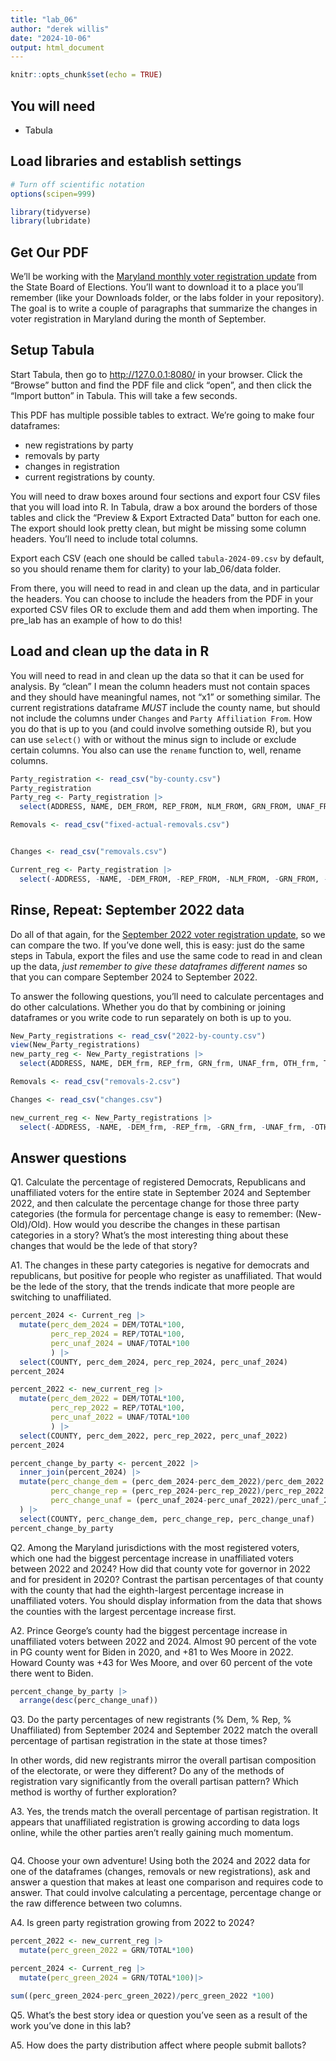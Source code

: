```yaml
---
title: "lab_06"
author: "derek willis"
date: "2024-10-06"
output: html_document
---
```


```r
knitr::opts_chunk$set(echo = TRUE)
```

## You will need

-   Tabula

## Load libraries and establish settings

```r
# Turn off scientific notation
options(scipen=999)

library(tidyverse)
library(lubridate)

```

## Get Our PDF

We'll be working with the [Maryland monthly voter registration update](https://elections.maryland.gov/pdf/vrar/2024_09.pdf) from the State Board of Elections. You'll want to download it to a place you'll remember (like your Downloads folder, or the labs folder in your repository). The goal is to write a couple of paragraphs that summarize the changes in voter registration in Maryland during the month of September.

## Setup Tabula

Start Tabula, then go to <http://127.0.0.1:8080/> in your browser. Click the "Browse" button and find the PDF file and click "open", and then click the "Import button" in Tabula. This will take a few seconds.

This PDF has multiple possible tables to extract. We're going to make four dataframes: 

* new registrations by party
* removals by party
* changes in registration
* current registrations by county.

You will need to draw boxes around four sections and export four CSV files that you will load into R. In Tabula, draw a box around the borders of those tables and click the "Preview & Export Extracted Data" button for each one. The export should look pretty clean, but might be missing some column headers. You'll need to include total columns.

Export each CSV (each one should be called `tabula-2024-09.csv` by default, so you should rename them for clarity) to your lab_06/data folder.

From there, you will need to read in and clean up the data, and in particular the headers. You can choose to include the headers from the PDF in your exported CSV files OR to exclude them and add them when importing. The pre_lab has an example of how to do this!

## Load and clean up the data in R

You will need to read in and clean up the data so that it can be used for analysis. By "clean" I mean the column headers must not contain spaces and they should have meaningful names, not "x1" or something similar. The current registrations dataframe *MUST* include the county name, but should not include the columns under `Changes` and `Party Affiliation From`. How you do that is up to you (and could involve something outside R), but you can use `select()` with or without the minus sign to include or exclude certain columns. You also can use the `rename` function to, well, rename columns.

```r
Party_registration <- read_csv("by-county.csv")
Party_registration
Party_reg <- Party_registration |>
  select(ADDRESS, NAME, DEM_FROM, REP_FROM, NLM_FROM, GRN_FROM, UNAF_FROM, OTH_FROM, TOTAL_FROM)

```

```r
Removals <- read_csv("fixed-actual-removals.csv")



```

```r
Changes <- read_csv("removals.csv")

```

```r
Current_reg <- Party_registration |>
  select(-ADDRESS, -NAME, -DEM_FROM, -REP_FROM, -NLM_FROM, -GRN_FROM, -UNAF_FROM, -OTH_FROM, -TOTAL_FROM)

```

## Rinse, Repeat: September 2022 data

Do all of that again, for the [September 2022 voter registration update](https://elections.maryland.gov/pdf/vrar/2022_09.pdf), so we can compare the two. If you've done well, this is easy: just do the same steps in Tabula, export the files and use the same code to read in and clean up the data, *just remember to give these dataframes different names* so that you can compare September 2024 to September 2022.

To answer the following questions, you'll need to calculate percentages and do other calculations. Whether you do that by combining or joining dataframes or you write code to run separately on both is up to you.

```r
New_Party_registrations <- read_csv("2022-by-county.csv")
view(New_Party_registrations)
new_party_reg <- New_Party_registrations |>
  select(ADDRESS, NAME, DEM_frm, REP_frm, GRN_frm, UNAF_frm, OTH_frm, TOTAL_frm)
```

```r
Removals <- read_csv("removals-2.csv")

```

```r
Changes <- read_csv("changes.csv")
```

```r
new_current_reg <- New_Party_registrations |>
  select(-ADDRESS, -NAME, -DEM_frm, -REP_frm, -GRN_frm, -UNAF_frm, -OTH_frm, -TOTAL_frm)

```

## Answer questions

Q1. Calculate the percentage of registered Democrats, Republicans and unaffiliated voters for the entire state in September 2024 and September 2022, and then calculate the percentage change for those three party categories (the formula for percentage change is easy to remember: (New-Old)/Old). How would you describe the changes in these partisan categories in a story? What's the most interesting thing about these changes that would be the lede of that story?

A1. The changes in these party categories is negative for democrats and republicans, but positive for people who register as unaffiliated. That would be the lede of the story, that the trends indicate that more people are switching to unaffiliated. 

```r
percent_2024 <- Current_reg |>
  mutate(perc_dem_2024 = DEM/TOTAL*100,
         perc_rep_2024 = REP/TOTAL*100,
         perc_unaf_2024 = UNAF/TOTAL*100
         ) |>
  select(COUNTY, perc_dem_2024, perc_rep_2024, perc_unaf_2024)
percent_2024

```

```r
percent_2022 <- new_current_reg |>
  mutate(perc_dem_2022 = DEM/TOTAL*100,
         perc_rep_2022 = REP/TOTAL*100,
         perc_unaf_2022 = UNAF/TOTAL*100
         ) |>
  select(COUNTY, perc_dem_2022, perc_rep_2022, perc_unaf_2022)
percent_2024
```
```r
percent_change_by_party <- percent_2022 |>
  inner_join(percent_2024) |>
  mutate(perc_change_dem = (perc_dem_2024-perc_dem_2022)/perc_dem_2022 * 100,
         perc_change_rep = (perc_rep_2024-perc_rep_2022)/perc_rep_2022 * 100,
         perc_change_unaf = (perc_unaf_2024-perc_unaf_2022)/perc_unaf_2022 * 100,
  ) |>
  select(COUNTY, perc_change_dem, perc_change_rep, perc_change_unaf)
percent_change_by_party
```
Q2. Among the Maryland jurisdictions with the most registered voters, which one had the biggest percentage increase in unaffiliated voters between 2022 and 2024? How did that county vote for governor in 2022 and for president in 2020? Contrast the partisan percentages of that county with the county that had the eighth-largest percentage increase in unaffiliated voters. You should display information from the data that shows the counties with the largest percentage increase first.

A2.
Prince George's county had the biggest percentage increase in unaffiliated voters between 2022 and 2024. Almost 90 percent of the vote in PG county went for Biden in 2020, and +81 to Wes Moore in 2022. Howard County was +43 for Wes Moore, and over 60 percent of the vote there went to Biden. 
```r
percent_change_by_party |>
  arrange(desc(perc_change_unaf))

```

Q3. Do the party percentages of new registrants (% Dem, % Rep, % Unaffiliated) from September 2024 and September 2022 match the overall percentage of partisan registration in the state at those times?

In other words, did new registrants mirror the overall partisan composition of the electorate, or were they different? Do any of the methods of registration vary significantly from the overall partisan pattern? Which method is worthy of further exploration?

A3. Yes, the trends match the overall percentage of partisan registration. It appears that unaffiliated registration is growing according to data logs online, while the other parties aren't really gaining much momentum. 

```r


```

Q4. Choose your own adventure! Using both the 2024 and 2022 data for one of the dataframes (changes, removals or new registrations), ask and answer a question that makes at least one comparison and requires code to answer. That could involve calculating a percentage, percentage change or the raw difference between two columns.

A4. Is green party registration growing from 2022 to 2024?

```r
percent_2022 <- new_current_reg |>
  mutate(perc_green_2022 = GRN/TOTAL*100)

```

``` r
percent_2024 <- Current_reg |>
  mutate(perc_green_2024 = GRN/TOTAL*100)|>

sum((perc_green_2024-perc_green_2022)/perc_green_2022 *100)

```
Q5. What's the best story idea or question you've seen as a result of the work you've done in this lab?

A5. How does the party distribution affect where people submit ballots? 
